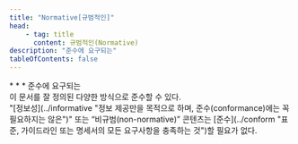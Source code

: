 ```yaml
---
title: "Normative[규범적인]"
head:
    - tag: title
      content: 규범적인(Normative)
description: "준수에 요구되는"
tableOfContents: false
---
```


<Badge text="WCAG2" variant="note" size="large" />
* * *
준수에 요구되는

<Aside title="참고 1">
이 문서를 잘 정의된 다양한 방식으로 준수할 수 있다.
</Aside>


<Aside title="참고 2">
"[정보성](../informative "정보 제공만을 목적으로 하며, 준수(conformance)에는 꼭 필요하지는 않은")" 또는 “비규범(non-normative)” 콘텐츠는 [준수](../conform "표준, 가이드라인 또는 명세서의 모든 요구사항을 충족하는 것")할 필요가 없다.
</Aside>
